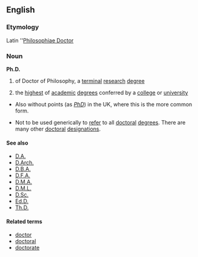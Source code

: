 ==English==
=== Etymology ===
Latin ''[[Philosophiae Doctor]]

===Noun===
'''Ph.D.'''

#{{abbreviation}} of Doctor of Philosophy, a [[terminal]] [[research]] [[degree]]
#the [[highest]] of [[academic]] [[degree]]s conferred by a [[college]] or [[university]]

*Also without points (as ''[[PhD]]'') in the UK, where this is the more common form.

*Not to be used generically to [[refer]] to all [[doctoral]] [[degree]]s. There are many other [[doctoral]] [[designation]]s.

====See also====
*[[D.A.]]
*[[D.Arch.]]
*[[D.B.A.]]
*[[D.F.A.]]
*[[D.M.A.]]
*[[D.M.L.]]
*[[D.Sc.]]
*[[Ed.D.]]
*[[Th.D.]]

====Related terms====
*[[doctor]]
*[[doctoral]]
*[[doctorate]]